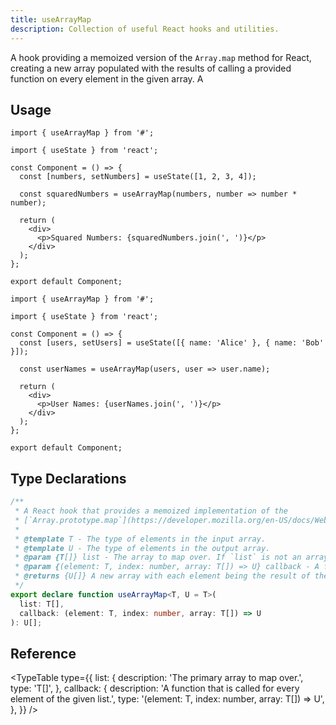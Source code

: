 ```yaml
---
title: useArrayMap
description: Collection of useful React hooks and utilities.
---
```


A hook providing a memoized version of the `Array.map` method for React, creating a new array populated with the results of calling a provided function on every element in the given array. A

## Usage

```tsx
import { useArrayMap } from '#';

import { useState } from 'react';

const Component = () => {
  const [numbers, setNumbers] = useState([1, 2, 3, 4]);

  const squaredNumbers = useArrayMap(numbers, number => number * number);

  return (
    <div>
      <p>Squared Numbers: {squaredNumbers.join(', ')}</p>
    </div>
  );
};

export default Component;
```

```tsx
import { useArrayMap } from '#';

import { useState } from 'react';

const Component = () => {
  const [users, setUsers] = useState([{ name: 'Alice' }, { name: 'Bob' }]);

  const userNames = useArrayMap(users, user => user.name);

  return (
    <div>
      <p>User Names: {userNames.join(', ')}</p>
    </div>
  );
};

export default Component;
```

## Type Declarations

```ts
/**
 * A React hook that provides a memoized implementation of the
 * [`Array.prototype.map`](https://developer.mozilla.org/en-US/docs/Web/JavaScript/Reference/Global_Objects/Array/map) method.
 *
 * @template T - The type of elements in the input array.
 * @template U - The type of elements in the output array.
 * @param {T[]} list - The array to map over. If `list` is not an array, an error message is logged to the console and the hook returns an empty array.
 * @param {(element: T, index: number, array: T[]) => U} callback - A function that is called for every element of the given `list`. Each time `callback` executes, the returned value is added to the new array.
 * @returns {U[]} A new array with each element being the result of the callback function.
 */
export declare function useArrayMap<T, U = T>(
  list: T[],
  callback: (element: T, index: number, array: T[]) => U
): U[];
```

## Reference

<TypeTable
  type={{
    list: {
      description: 'The primary array to map over.',
      type: 'T[]',
    },
    callback: {
      description:
        'A function that is called for every element of the given list.',
      type: '(element: T, index: number, array: T[]) => U',
    },
  }}
/>
